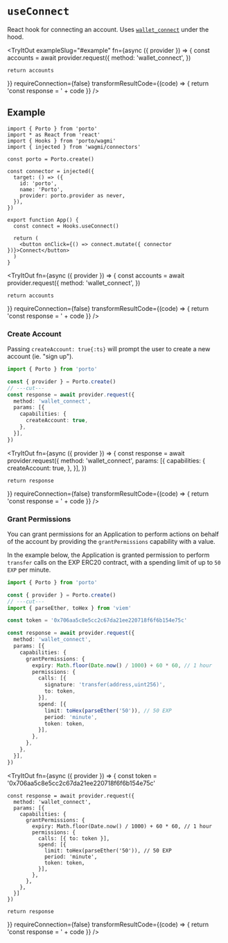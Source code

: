 
# `useConnect`

React hook for connecting an account. Uses [`wallet_connect`](/sdk/rpc/wallet_connect) under the hood.

<TryItOut
  exampleSlug="#example"
  fn={async ({ provider }) => {
    const accounts = await provider.request({
      method: 'wallet_connect',
    })

    return accounts
  }}
  requireConnection={false}
  transformResultCode={(code) => {
    return 'const response = ' + code
  }}
/>

## Example

```tsx twoslash
import { Porto } from 'porto'
import * as React from 'react'
import { Hooks } from 'porto/wagmi'
import { injected } from 'wagmi/connectors'

const porto = Porto.create()

const connector = injected({
  target: () => ({
    id: 'porto',
    name: 'Porto',
    provider: porto.provider as never,
  }),
})

export function App() {
  const connect = Hooks.useConnect()

  return (
    <button onClick={() => connect.mutate({ connector })}>Connect</button>
  )
}
```

<TryItOut
  fn={async ({ provider }) => {
    const accounts = await provider.request({
      method: 'wallet_connect',
    })

    return accounts
  }}
  requireConnection={false}
  transformResultCode={(code) => {
    return 'const response = ' + code
  }}
/>

### Create Account

Passing `createAccount: true{:ts}` will prompt the user to create a new account (ie. "sign up").

```ts twoslash
import { Porto } from 'porto'

const { provider } = Porto.create()
// ---cut---
const response = await provider.request({
  method: 'wallet_connect',
  params: [{
    capabilities: {
      createAccount: true,
    },
  }],
})
```

<TryItOut
  fn={async ({ provider }) => {
    const response = await provider.request({
      method: 'wallet_connect',
      params: [{
        capabilities: {
          createAccount: true,
        },
      }],
    })

    return response
  }}
  requireConnection={false}
  transformResultCode={(code) => {
    return 'const response = ' + code
  }}
/>

### Grant Permissions

You can grant permissions for an Application to perform actions on behalf of the account
by providing the `grantPermissions` capability with a value.

In the example below, the Application is granted permission to perform `transfer` calls on the EXP ERC20 contract,
with a spending limit of up to `50 EXP` per minute.

```ts twoslash
import { Porto } from 'porto'

const { provider } = Porto.create()
// ---cut---
import { parseEther, toHex } from 'viem'

const token = '0x706aa5c8e5cc2c67da21ee220718f6f6b154e75c'

const response = await provider.request({
  method: 'wallet_connect',
  params: [{
    capabilities: {
      grantPermissions: {
        expiry: Math.floor(Date.now() / 1000) + 60 * 60, // 1 hour
        permissions: {
          calls: [{
            signature: 'transfer(address,uint256)',
            to: token,
          }],
          spend: [{
            limit: toHex(parseEther('50')), // 50 EXP
            period: 'minute',
            token: token,
          }],
        },
      },
    },
  }],
})
```

<TryItOut
  fn={async ({ provider }) => {
    const token = '0x706aa5c8e5cc2c67da21ee220718f6f6b154e75c'

    const response = await provider.request({
      method: 'wallet_connect',
      params: [{
        capabilities: {
          grantPermissions: {
            expiry: Math.floor(Date.now() / 1000) + 60 * 60, // 1 hour
            permissions: {
              calls: [{ to: token }],
              spend: [{
                limit: toHex(parseEther('50')), // 50 EXP
                period: 'minute',
                token: token,
              }],
            },
          },
        },
      }]
    })

    return response
  }}
  requireConnection={false}
  transformResultCode={(code) => {
    return 'const response = ' + code
  }}
/>
